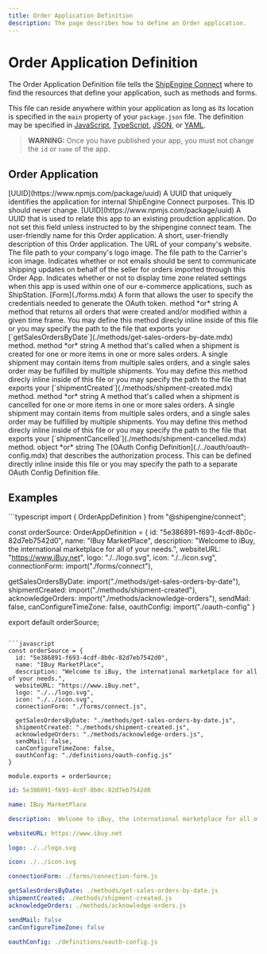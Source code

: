 ```yaml
---
title: Order Application Definition
description: The page describes how to define an Order application.
---
```



Order Application Definition
===============================================
The Order Application Definition file tells the [ShipEngine Connect](./../index.mdx) where to find the resources that define
your application, such as methods and forms.


This file can reside anywhere within your application as long as its location is specified
in the `main` property of your `package.json` file.
The definition may be specified in [JavaScript](https://developer.mozilla.org/en-US/docs/Web/JavaScript), [TypeScript](https://www.typescriptlang.org/), [JSON](https://developer.mozilla.org/en-US/docs/Web/JavaScript/Reference/Global_Objects/JSON), or
[YAML](https://en.wikipedia.org/wiki/YAML).

> **WARNING:** Once you have published your app, you must not change the `id` or `name` of the app.

Order Application
----------------------------------------------
<Reference>

  <Field name="id" required={true}>
    <Type>
      [UUID](https://www.npmjs.com/package/uuid)
    </Type>
    <Description>
      A UUID that uniquely identifies the application for internal ShipEngine Connect purposes. This ID should never change.
    </Description>
  </Field>

  <Field name="providerId" required={false}>
    <Type>
      [UUID](https://www.npmjs.com/package/uuid)
    </Type>
    <Description>
      A UUID that is used to relate this app to an existing proudction application. Do not set this field unless instructed to by the shipengine connect team.
    </Description>
  </Field>

  <Field name="name" type="string" required={true}>
    <Description>
      The user-friendly name for this Order application.
    </Description>
  </Field>

  <Field name="description" type="string" required={false}>
    <Description>
      A short, user-friendly description of this Order application.
    </Description>
  </Field>

  <Field name="websiteURL" type="string" required={true}>
    <Description>
      The URL of your company's website.
    </Description>
  </Field>

  <Field name="logo" type="string" required={true}>
    <Description>
      The file path to your company's logo image.
    </Description>
  </Field>

  <Field name="icon" type="string" required={true}>
    <Description>
      The file path to the Carrier's icon image.
    </Description>
  </Field>

  <Field name="sendMail" type="boolean" required={false}>
    <Description>
      Indicates whether or not emails should be sent to communicate shipping updates on behalf of the seller for orders imported through this Order App.
    </Description>
  </Field>

  <Field name="canConfigureTimeZone" type="boolean" required={false}>
    <Description>
      Indicates whether or not to display time zone related settings when this app is used within one of our e-commerce applications, such as ShipStation.
    </Description>
  </Field>

  <Field name="connectionForm" required={true}>
    <Type>
      [Form](./forms.mdx)
    </Type>
    <Description>
      A form that allows the user to specify the credentials needed to generate the OAuth token.
    </Description>
  </Field>


  <Field name="getSalesOrdersByDate" required={false}>
    <Type>
      method *or* string
    </Type>
    <Description>
      A method that returns all orders that were created and/or modified within a given time frame. You may define this method direcly inline inside of this file or you may specify the path to the file that exports your [`getSalesOrdersByDate`](./methods/get-sales-orders-by-date.mdx) method.
    </Description>
  </Field>

  <Field name="shipmentCreated" required={false}>
    <Type>
      method *or* string
    </Type>
    <Description>
      A method that's called when a shipment is created for one or more items in one or more sales orders. A single shipment may contain items from multiple sales orders, and a single sales order may be fulfilled by multiple shipments. You may define this method direcly inline inside of this file or you may specify the path to the file that exports your [`shipmentCreated`](./methods/shipment-created.mdx) method.
    </Description>
  </Field>

  <Field name="acknowledgeOrders" required={false}>
    <Type>
      method *or* string
    </Type>
    <Description>
      A method that's called when a shipment is cancelled for one or more items in one or more sales orders. A single shipment may contain items from multiple sales orders, and a single sales order may be fulfilled by multiple shipments. You may define this method direcly inline inside of this file or you may specify the path to the file that exports your [`shipmentCancelled`](./methods/shipment-cancelled.mdx) method.
    </Description>
  </Field>

  <Field name="oauthConfig" required={false}>
    <Type>
     object *or* string
    </Type>
    <Description>
      The [OAuth Config Definition](./../oauth/oauth-config.mdx) that describes the authorization process. This can be defined directly inline inside this file or you may specify the path to a separate OAuth Config Definition file.
    </Description>
  </Field>
</Reference>


Examples
------------
<CodeWrapper>
```typescript
import { OrderAppDefinition } from "@shipengine/connect";

const orderSource: OrderAppDefinition = {
  id: "5e386891-f693-4cdf-8b0c-82d7eb7542d0",
  name: "IBuy MarketPlace",
  description: "Welcome to iBuy, the international marketplace for all of your needs.",
  websiteURL: "https://www.iBuy.net",
  logo: "./../logo.svg",
  icon: "./../icon.svg",
  connectionForm: import("./forms/connect"),

  getSalesOrdersByDate: import("./methods/get-sales-orders-by-date"),
  shipmentCreated: import("./methods/shipment-created"),
  acknowledgeOrders: import("./methods/acknowledge-orders"),
  sendMail: false,
  canConfigureTimeZone: false,
  oauthConfig: import("./oauth-config"
}

export default orderSource;
```

```javascript
const orderSource = {
  id: "5e386891-f693-4cdf-8b0c-82d7eb7542d0",
  name: "IBuy MarketPlace",
  description: "Welcome to iBuy, the international marketplace for all of your needs.",
  websiteURL: "https://www.iBuy.net",
  logo: "./../logo.svg",
  icon: "./../icon.svg",
  connectionForm: "./forms/connect.js",

  getSalesOrdersByDate: "./methods/get-sales-orders-by-date.js",
  shipmentCreated: "./methods/shipment-created.js",
  acknowledgeOrders: "./methods/acknowledge-orders.js",
  sendMail: false,
  canConfigureTimeZone: false,
  oauthConfig: "./definitions/oauth-config.js"
}

module.exports = orderSource;
```

```yaml
id: 5e386891-f693-4cdf-8b0c-82d7eb7542d0

name: IBuy MarketPlace

description:  Welcome to iBuy, the international marketplace for all of your needs.

websiteURL: https://www.ibuy.net

logo: ./../logo.svg

icon: ./../icon.svg

connectionForm: ./forms/connection-form.js

getSalesOrdersByDate: ./methods/get-sales-orders-by-date.js
shipmentCreated: ./methods/shipment-created.js
acknowledgeOrders: ./methods/acknowledge-orders.js

sendMail: false
canConfigureTimeZone: false

oauthConfig: ./definitions/oauth-config.js
```
</CodeWrapper>
